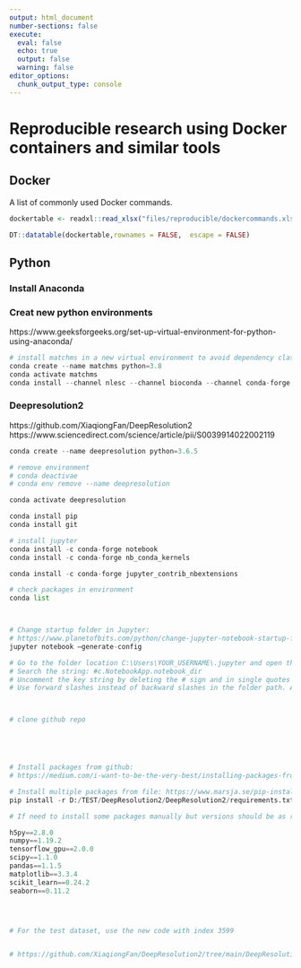 ```yaml
---
output: html_document
number-sections: false
execute:
  eval: false
  echo: true
  output: false
  warning: false
editor_options: 
  chunk_output_type: console
---
```


# Reproducible research using Docker containers and similar tools

## Docker

A list of commonly used Docker commands.

```r

dockertable <- readxl::read_xlsx("files/reproducible/dockercommands.xlsx")

DT::datatable(dockertable,rownames = FALSE,  escape = FALSE)


```

## Python

### Install Anaconda

### Creat new python environments

https://www.geeksforgeeks.org/set-up-virtual-environment-for-python-using-anaconda/

```python

# install matchms in a new virtual environment to avoid dependency clashes
conda create --name matchms python=3.8
conda activate matchms
conda install --channel nlesc --channel bioconda --channel conda-forge matchms


```

### Deepresolution2

https://github.com/XiaqiongFan/DeepResolution2\
https://www.sciencedirect.com/science/article/pii/S0039914022002119

```python

conda create --name deepresolution python=3.6.5

# remove environment
# conda deactivae
# conda env remove --name deepresolution

conda activate deepresolution

conda install pip 
conda install git

# install jupyter
conda install -c conda-forge notebook
conda install -c conda-forge nb_conda_kernels

conda install -c conda-forge jupyter_contrib_nbextensions

# check packages in environment
conda list



# Change startup folder in Jupyter:  
# https://www.planetofbits.com/python/change-jupyter-notebook-startup-folder-anaconda/
jupyter notebook –generate-config

# Go to the folder location C:\Users\YOUR_USERNAME\.jupyter and open the file named, jupyter_notebook_config.py in any text editor
# Search the string: #c.NotebookApp.notebook_dir
# Uncomment the key string by deleting the # sign and in single quotes type the location of your custom startup folder and save the changes. 
# Use forward slashes instead of backward slashes in the folder path. As an example, I’ve entered the location D:/TEST/DeepResolution2



# clone github repo





# Install packages from github:  
# https://medium.com/i-want-to-be-the-very-best/installing-packages-from-github-with-conda-commands-ebf10de396f4

# Install multiple packages from file: https://www.marsja.se/pip-install-specific-version-of-python-package/  
pip install -r D:/TEST/DeepResolution2/DeepResolution2/requirements.txt

# If need to install some packages manually but versions should be as required by deepresolution

h5py==2.8.0 
numpy==1.19.2 
tensorflow_gpu==2.0.0 
scipy==1.1.0 
pandas==1.1.5 
matplotlib==3.3.4 
scikit_learn==0.24.2 
seaborn==0.11.2 




# For the test dataset, use the new code with index 3599


# https://github.com/XiaqiongFan/DeepResolution2/tree/main/DeepResolution2

```
